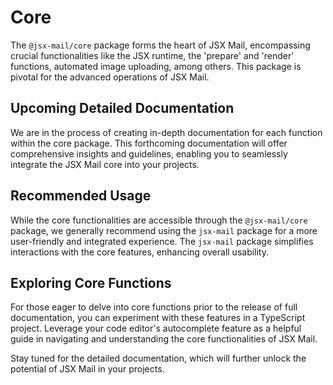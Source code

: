 # Core

The `@jsx-mail/core` package forms the heart of JSX Mail, encompassing crucial functionalities like the JSX runtime, the 'prepare' and 'render' functions, automated image uploading, among others. This package is pivotal for the advanced operations of JSX Mail.

## Upcoming Detailed Documentation

We are in the process of creating in-depth documentation for each function within the core package. This forthcoming documentation will offer comprehensive insights and guidelines, enabling you to seamlessly integrate the JSX Mail core into your projects.

## Recommended Usage

While the core functionalities are accessible through the `@jsx-mail/core` package, we generally recommend using the `jsx-mail` package for a more user-friendly and integrated experience. The `jsx-mail` package simplifies interactions with the core features, enhancing overall usability.

## Exploring Core Functions

For those eager to delve into core functions prior to the release of full documentation, you can experiment with these features in a TypeScript project. Leverage your code editor's autocomplete feature as a helpful guide in navigating and understanding the core functionalities of JSX Mail.

Stay tuned for the detailed documentation, which will further unlock the potential of JSX Mail in your projects.